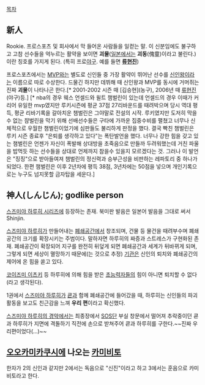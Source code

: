 [[목차]]
== 新人 ==

Rookie. 프로스포츠 및 회사에서 막 들어온 사람들을 일컫는 말. 
이 신분임에도 불구하고 고참 선수들을 억누르는 활약을 보이면 '''괴물'''([[일본]]에서는 '''괴동'''(傀童)이라고 불린다.)이란 칭호를 가지게 된다. (특히 프로[[야구]]. 예를 들면 '''[[류현진]]''')

프로스포츠에서는 [[MVP]]와는 별도로 신인들 중 가장 활약이 뛰어난 선수를 [[신인왕]]이라는 이름으로 따로 수상한다. 드물긴 하지만 데뷔해 때 신인왕과 MVP를 동시에 거머쥐는 진짜 '''괴물'''이 나타나곤 한다.[* 2001-2002 시즌 때 [김승현](농구), 2006년 때 [[류현진]](야구)등.] [* nba의 경우 웨스 언셀드와 윌트 챔벌린이 있는데 언셀드의 경우 이때가 커리어 유일한 mvp였지만 루키시즌에 평균 37점 27리바운드를 때려박으며 당시 역대 평득, 평균 리바기록을 갈아치운 챔벌린은 그야말로 전설의 시작. 루키였지만 도저히 막을수 없는 챰벌린을 막기 위해 선배선수들은 구타에 가까운 집중수비를 펼쳤고 너무나 신체적으로 우월한 챔벌린이었기에 심판들도 불리하게 판정을 했다. 결국 빡친 챔벌린은 루키 시즌 종료후 "은퇴를 생각하고 있다"는 폭탄발언을 했다. 너무나 강한 힘을 갖고 있는 챔벌린은 언젠가 자신이 폭발해 상대방을 초죽음으로 만들까 두려워했는데 거친 파울을 밥먹듯 하는 선수들을 상대로 언제까지 참을수 있을지 모르겠다는 것. 그러나 이 발언은 "징징"으로 받아들여져 챔벌린의 정신력과 승부근성을 비판하는 레파토리 중 하나가 되었다. 한편 챔벌린은 이후 2년차에 평득 38점, 3년차에는 50점을 넣으며 개인기록으로는 누구도 넘지못할 금자탑을 세운다.]



== 神人(しんじん); godlike person ==
 
[[스즈미야 하루히 시리즈]]에 등장하는 존재. 북미판 발음은 일본어 발음을 그대로 써서 Shinjin.

[[스즈미야 하루히]]가 만들어내는 [[폐쇄공간]]에서 창조되며, 건물 등 물건을 때려부수며 폐쇄공간의 크기를 확장시키는 주범이다. 말하자면 하루히의 짜증과 스트레스가 구현화된 존재. 폐쇄공간이 확장되어 지구를 완전히 뒤덮게 되면 폐쇄공간과 세계가 뒤바뀌게 되며, 그렇게 되면 세상이 멸망하기 때문에(는 것으로 추정) [[기관]]은 신인의 퇴치와 폐쇄공간의 제어에 온 힘을 쏟고 있다.

[[코이즈미 이츠키]] 등 하루히에 의해 힘을 받은 [[초능력자]]들의 힘이 아니면 퇴치할 수 없다(라고 생각된다).

1권에서 [[스즈미야 하루히]]가 [[쿈]]과 함께 폐쇄공간에 들어갔을 때, 하루히는 신인들의 파괴활동을 보고도 친근감을 느껴 '''우리 편'''이라고 확신했다.

[[스즈미야 하루히의 경악]]에서는 최종장에서 [[SOS단]] 부실 창문에서 떨어져 추락중이던 쿈과 하루히가 지면에 격돌하기 직전에 손으로 받쳐주어 쿈과 하루히를 구한다.~~진짜 우리편이었다(...)~~



== [[오오카미카쿠시]]에 나오는 [[카미비토]] ==
한자가 2의 신인과 같지만 2에서는 독음으로 "신진"이라고 하고 3에서는 훈음으로 카미비토라고 한다.
